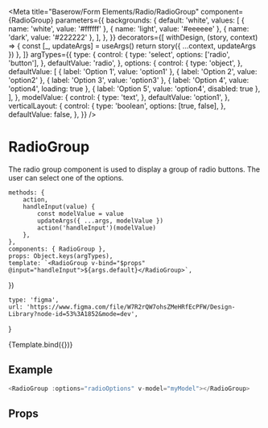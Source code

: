 

<Meta
    title="Baserow/Form Elements/Radio/RadioGroup"
    component={RadioGroup}
    parameters={{
        backgrounds: {
            default: 'white',
            values: [
                { name: 'white', value: '#ffffff' },
                { name: 'light', value: '#eeeeee' },
                { name: 'dark', value: '#222222' },
            ],
        },
    }}
    decorators={[
        withDesign,
        (story, context) => {
            const [_, updateArgs] = useArgs()
            return story({ ...context, updateArgs })
        },
    ]}
    argTypes={{
        type: {
            control: {
                type: 'select',
                options: ['radio', 'button'],
            },
            defaultValue: 'radio',
        },
        options: {
            control: {
                type: 'object',
            },
            defaultValue: [
                { label: 'Option 1', value: 'option1' },
                { label: 'Option 2', value: 'option2' },
                { label: 'Option 3', value: 'option3' },
                { label: 'Option 4', value: 'option4', loading: true },
                { label: 'Option 5', value: 'option4', disabled: true },
            ],
        },
        modelValue: {
            control: {
                type: 'text',
            },
            defaultValue: 'option1',
        },
        verticalLayout: {
            control: {
                type: 'boolean',
                options: [true, false],
            },
            defaultValue: false,
        },
    }}
/>

# RadioGroup

The radio group component is used to display a group of radio buttons. The user can select one of the options.

    methods: {
        action,
        handleInput(value) {
            const modelValue = value
            updateArgs({ ...args, modelValue })
            action('handleInput')(modelValue)
        },
    },
    components: { RadioGroup },
    props: Object.keys(argTypes),
    template: `<RadioGroup v-bind="$props" @input="handleInput">${args.default}</RadioGroup>`,
})

    type: 'figma',
    url: 'https://www.figma.com/file/W7R2rQW7ohsZMeHRfEcPFW/Design-Library?node-id=53%3A1852&mode=dev',
}

<Canvas>
    <Story
        name="RadioGroup"
        parameters={{
            design: config(designConfig),
        }}
    >
        {Template.bind({})}
    </Story>
</Canvas>

## Example

```javascript
<RadioGroup :options="radioOptions" v-model="myModel"></RadioGroup>
```

## Props

<Props of={Radio} />
